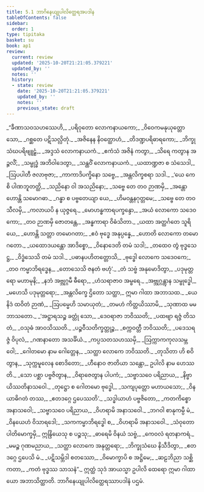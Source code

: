 ```yaml
---
title: 5.1 ဘာဂိနေယျုပါလိတ္ထေရအပဒါန
tableOfContents: false
sidebar:
  order: 1
type: tipitaka
basket: su
book: ap1
review:
  current: review
  updated: '2025-10-20T21:21:05.379221'
  updated_by: ''
  notes: ''
  history:
  - state: review
    date: '2025-10-20T21:21:05.379221'
    updated_by: ''
    notes: ''
    previous_state: draft
---
```



<DynamicBreadcrumb />


<ReviewStatus review={frontmatter.review} showDetails={true} />

<HypothesisAnnotation frontmatter={frontmatter} />

<Division number="1" book="ap1" e="ch" v="20" p="102">

<Paragraph number="1209" type="verses" book="ap1">
_“ခီဏာသဝသဟဿေဟိ,_  
_ပရိဝုတော လောကနာယကော;_  
_ဝိဝေကမနုယုတ္တော သော,_  
_ဂစ္ဆတေ ပဋိသလ္လိတုံ._  

</Paragraph>

</Division>
<Division number="2" book="ap1" e="ch" v="20" p="102">

<Paragraph number="1210" type="verses" book="ap1">
_အဇိနေန နိဝတ္ထောဟံ,_  
_တိဒဏ္ဍပရိဓာရကော;_  
_ဘိက္ခုသံဃပရိဗျူဠှံ,_  
_အဒ္ဒသံ လောကနာယကံ._  

</Paragraph>

</Division>
<Division number="3" book="ap1" e="ch" v="20" p="102">

<Paragraph number="1211" type="verses" book="ap1">
_ဧကံသံ အဇိနံ ကတွာ,_  
_သိရေ ကတွာန အဉ္ဇလိံ;_  
_သမ္ဗုဒ္ဓံ အဘိဝါဒေတွာ,_  
_သန္ထဝိံ လောကနာယကံ._  

</Paragraph>

</Division>
<Division number="4" book="ap1" e="ch" v="20" p="102">

<Paragraph number="1212" type="verses" book="ap1">
_ယထာဏ္ဍဇာ စ သံသေဒါ,_  
_ဩပပါတီ ဇလာဗုဇာ;_  
_ကာကာဒိပက္ခိနော သဗ္ဗေ,_  
_အန္တလိက္ခစရာ သဒါ._  

</Paragraph>

</Division>
<Division number="5" book="ap1" e="ch" v="20" p="102">

<Paragraph number="1213" type="verses" book="ap1">
_‘ယေ ကေစိ ပါဏဘူတတ္ထိ,_  
_သညိနော ဝါ အသညိနော;_  
_သဗ္ဗေ တေ တဝ ဉာဏမှိ,_  
_အန္တော ဟောန္တိ သမောဂဓာ._  

</Paragraph>

</Division>
<Division number="6" book="ap1" e="ch" v="20" p="102">

<Paragraph number="1214" type="verses" book="ap1">
_ဂန္ဓာ စ ပဗ္ဗတေယျာ ယေ,_  
_ဟိမဝန္တနဂုတ္တမေ;_  
_သဗ္ဗေ တေ တဝ သီလမှိ,_  
_ကလာယပိ န ယုဇ္ဇရေ._  

</Paragraph>

</Division>
<Division number="7" book="ap1" e="ch" v="20" p="102">

<Paragraph number="1215" type="verses" book="ap1">
_မောဟန္ဓကာရပက္ခန္ဒော,_  
_အယံ လောကော သဒေဝကော;_  
_တဝ ဉာဏမှိ ဇောတန္တေ,_  
_အန္ဓကာရာ ဝိဓံသိတာ._  

</Paragraph>

</Division>
<Division number="8" book="ap1" e="ch" v="20" p="102">

<Paragraph number="1216" type="verses" book="ap1">
_ယထာ အတ္ထင်္ဂတေ သူရိယေ,_  
_ဟောန္တိ သတ္တာ တမောဂတာ;_  
_ဧဝံ ဗုဒ္ဓေ အနုပ္ပန္နေ,_  
_ဟောတိ လောကော တမောဂတော._  

</Paragraph>

</Division>
<Division number="9" book="ap1" e="ch" v="20" p="102">

<Paragraph number="1217" type="verses" book="ap1">
_ယထောဒယန္တော အာဒိစ္စော,_  
_ဝိနောဒေတိ တမံ သဒါ;_  
_တထေဝ တွံ ဗုဒ္ဓသေဋ္ဌ,_  
_ဝိဒ္ဓံသေသိ တမံ သဒါ._  

</Paragraph>

</Division>
<Division number="10" book="ap1" e="ch" v="20" p="102">

<Paragraph number="1218" type="verses" book="ap1">
_ပဓာနပဟိတတ္တောသိ,_  
_ဗုဒ္ဓေါ လောကေ သဒေဝကေ;_  
_တဝ ကမ္မာဘိရဒ္ဓေန,_  
_တောသေသိ ဇနတံ ဗဟုံ’._  

</Paragraph>

</Division>
<Division number="11" book="ap1" e="ch" v="20" p="102">

<Paragraph number="1219" type="verses" book="ap1">
_တံ သဗ္ဗံ အနုမောဒိတွာ,_  
_ပဒုမုတ္တရော မဟာမုနိ;_  
_နဘံ အဗ္ဘုဂ္ဂမီ ဓီရော,_  
_ဟံသရာဇာဝ အမ္ဗရေ._  

</Paragraph>

</Division>
<Division number="12" book="ap1" e="ch" v="20" p="102">

<Paragraph number="1220" type="verses" book="ap1">
_အဗ္ဘုဂ္ဂန္တွာန သမ္ဗုဒ္ဓေါ,_  
_မဟေသိ ပဒုမုတ္တရော;_  
_အန္တလိက္ခေ ဌိတော သတ္ထာ,_  
ဣမာ ဂါထာ အဘာသထ._  

</Paragraph>

</Division>
<Division number="13" book="ap1" e="ch" v="20" p="103">

<Paragraph number="1221" type="verses" book="ap1">
_ယေနိဒံ ထဝိတံ ဉာဏံ,_  
_ဩပမ္မေဟိ သမာယုတံ;_  
_တမဟံ ကိတ္တယိဿာမိ,_  
_သုဏာထ မမ ဘာသတော._  

</Paragraph>

</Division>
<Division number="14" book="ap1" e="ch" v="20" p="103">

<Paragraph number="1222" type="verses" book="ap1">
_‘အဋ္ဌာရသဉ္စ ခတ္တုံ သော,_  
_ဒေဝရာဇာ ဘဝိဿတိ;_  
_ပထဗျာ ရဇ္ဇံ တိသတံ,_  
_ဝသုဓံ အာဝသိဿတိ._  

</Paragraph>

</Division>
<Division number="15" book="ap1" e="ch" v="20" p="103">

<Paragraph number="1223" type="verses" book="ap1">
_ပဉ္စဝီသတိက္ခတ္တုဉ္စ,_  
_စက္ကဝတ္တီ ဘဝိဿတိ;_  
_ပဒေသရဇ္ဇံ ဝိပုလံ,_  
_ဂဏနာတော အသင်္ခိယံ._  

</Paragraph>

</Division>
<Division number="16" book="ap1" e="ch" v="20" p="103">

<Paragraph number="1224" type="verses" book="ap1">
_ကပ္ပသတသဟဿမှိ,_  
_ဩက္ကာကကုလသမ္ဘဝေါ;_  
_ဂေါတမော နာမ ဂေါတ္တေန,_  
_သတ္ထာ လောကေ ဘဝိဿတိ._  

</Paragraph>

</Division>
<Division number="17" book="ap1" e="ch" v="20" p="103">

<Paragraph number="1225" type="verses" book="ap1">
_တုသိတာ ဟိ စဝိတွာန,_  
_သုက္ကမူလေန စောဒိတော;_  
_ဟီနောဝ ဇာတိယာ သန္တော,_  
ဥပါလိ နာမ ဟေဿတိ._  

</Paragraph>

</Division>
<Division number="18" book="ap1" e="ch" v="20" p="103">

<Paragraph number="1226" type="verses" book="ap1">
_သော ပစ္ဆာ ပဗ္ဗဇိတွာန,_  
_ဝိရာဇေတွာန ပါပကံ;_  
_သဗ္ဗာသဝေ ပရိညာယ,_  
_နိဗ္ဗာယိဿတိနာသဝေါ._  

</Paragraph>

</Division>
<Division number="19" book="ap1" e="ch" v="20" p="103">

<Paragraph number="1227" type="verses" book="ap1">
_တုဋ္ဌော စ ဂေါတမော ဗုဒ္ဓေါ,_  
_သကျပုတ္တော မဟာယသော;_  
_ဝိနယာဓိဂတံ တဿ,_  
_ဧတဒဂ္ဂေ ဌပေဿတိ’._  

</Paragraph>

</Division>
<Division number="20" book="ap1" e="ch" v="20" p="103">

<Paragraph number="1228" type="verses" book="ap1">
_သဒ္ဓါယာဟံ ပဗ္ဗဇိတော,_  
_ကတကိစ္စော အနာသဝေါ;_  
_သဗ္ဗာသဝေ ပရိညာယ,_  
_ဝိဟရာမိ အနာသဝေါ._  

</Paragraph>

</Division>
<Division number="21" book="ap1" e="ch" v="20" p="103">

<Paragraph number="1229" type="verses" book="ap1">
_ဘဂဝါ စာနုကမ္ပီ မံ,_  
_ဝိနယေဟံ ဝိသာရဒေါ;_  
_သကကမ္မာဘိရဒ္ဓေါ စ,_  
_ဝိဟရာမိ အနာသဝေါ._  

</Paragraph>

</Division>
<Division number="22" book="ap1" e="ch" v="20" p="103">

<Paragraph number="1230" type="verses" book="ap1">
_သံဝုတော ပါတိမောက္ခမှိ,_  
ဣန္ဒြိယေသု စ ပဉ္စသု;_  
_ဓာရေမိ ဝိနယံ သဗ္ဗံ,_  
_ကေဝလံ ရတနာကရံ._  

</Paragraph>

</Division>
<Division number="23" book="ap1" e="ch" v="20" p="103">

<Paragraph number="1231" type="verses" book="ap1">
_မမဉ္စ ဂုဏမညာယ,_  
_သတ္ထာ လောကေ အနုတ္တရော;_  
_ဘိက္ခုသံဃေ နိသီဒိတွာ,_  
_ဧတဒဂ္ဂေ ဌပေသိ မံ._  

</Paragraph>

</Division>
<Division number="24" book="ap1" e="ch" v="20" p="103">

<Paragraph number="1232" type="verses" book="ap1">
_ပဋိသမ္ဘိဒါ စတဿော,_  
_ဝိမောက္ခာပိ စ အဋ္ဌိမေ;_  
_ဆဠဘိညာ သစ္ဆိကတာ,_  
_ကတံ ဗုဒ္ဓဿ သာသနံ”._  

</Paragraph>

<Paragraph number="1233" book="ap1">
ဣတ္ထံ သုဒံ အာယသ္မာ ဥပါလိ ထေရော ဣမာ ဂါထာယော အဘာသိတ္ထာတိ.

</Paragraph>
</Division>

<Paragraph number="1234" type="center" book="ap1">
ဘာဂိနေယျုပါလိတ္ထေရဿာပဒါနံ ပဌမံ.
</Paragraph>